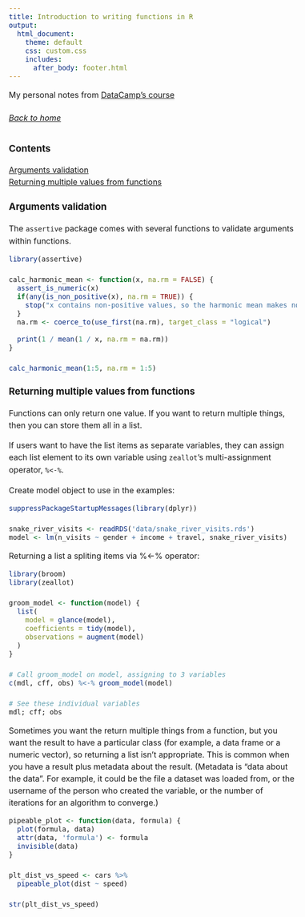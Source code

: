 ```yaml
---
title: Introduction to writing functions in R 
output: 
  html_document:
    theme: default
    css: custom.css
    includes:
      after_body: footer.html
---
```


<style>
body{
  font-size: 16px;
  line-height: 24px;
}
.main-container {
  max-width: 1200px;
}
</style>

My personal notes from 
[DataCamp's course](https://www.datacamp.com/courses/introduction-to-writing-functions-in-r)

###### [Back to home](index.html)

### Contents
[Arguments validation](#arguments-validation)  
[Returning multiple values from functions](#returning-multiple-values)

### Arguments validation {#arguments-validation}
The `assertive` package comes with several functions to validate arguments 
within functions.

```r
library(assertive)

calc_harmonic_mean <- function(x, na.rm = FALSE) {
  assert_is_numeric(x)
  if(any(is_non_positive(x), na.rm = TRUE)) {
    stop("x contains non-positive values, so the harmonic mean makes no sense.")
  }
  na.rm <- coerce_to(use_first(na.rm), target_class = "logical")
  
  print(1 / mean(1 / x, na.rm = na.rm))
}

calc_harmonic_mean(1:5, na.rm = 1:5)
```

### Returning multiple values from functions {#returning-multiple-values}
Functions can only return one value. If you want to return multiple things, then
you can store them all in a list.

If users want to have the list items as separate variables, they can assign each
list element to its own variable using `zeallot`'s multi-assignment operator, `%<-%`.

Create model object to use in the examples:

```r
suppressPackageStartupMessages(library(dplyr))

snake_river_visits <- readRDS('data/snake_river_visits.rds')
model <- lm(n_visits ~ gender + income + travel, snake_river_visits)
```

Returning a list a spliting items via %<-% operator:

```r
library(broom)
library(zeallot)

groom_model <- function(model) {
  list(
    model = glance(model),
    coefficients = tidy(model),
    observations = augment(model)
  )
}

# Call groom_model on model, assigning to 3 variables
c(mdl, cff, obs) %<-% groom_model(model)

# See these individual variables
mdl; cff; obs
```

Sometimes you want the return multiple things from a function, but you want the
result to have a particular class (for example, a data frame or a numeric
vector), so returning a list isn't appropriate. This is common when you have a
result plus metadata about the result. (Metadata is "data about the data". For
example, it could be the file a dataset was loaded from, or the username of the
person who created the variable, or the number of iterations for an algorithm to
converge.)

```r
pipeable_plot <- function(data, formula) {
  plot(formula, data)
  attr(data, 'formula') <- formula
  invisible(data)
}

plt_dist_vs_speed <- cars %>% 
  pipeable_plot(dist ~ speed)

str(plt_dist_vs_speed)
```

